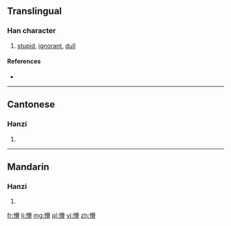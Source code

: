 ==Translingual==

===Han character===
{{Han char|rn=61|rad=心|as=16|sn=19|four=9406<sub>2</sub>|canj=心廿田山 (PTWU)|ids=⿰[[忄]][[瞢]]}}

# [[stupid]], [[ignorant]], [[dull]]

====References====
* {{Han ref|kx=0408.120|dkj=11451|dj=0749.120|hdz=42367.010|uh=61F5|ud=25077|bh=C36A|bd=50026}}

----

==Cantonese==

===Hanzi===
{{yue-hanzi|jyut=[[mung2]], [[mung4]], [[mung5]]|y=mung2, mung4, mung5}}

# {{defn|lang=yue|sort=心16}}

----

==Mandarin==

===Hanzi===
{{cmn-hanzi|pin=[[měng]] ([[meng3]])|wg=meng<sup>3</sup>}}

# {{defn|lang=cmn|sort=心16}}

[[fr:懵]]
[[li:懵]]
[[mg:懵]]
[[pl:懵]]
[[vi:懵]]
[[zh:懵]]